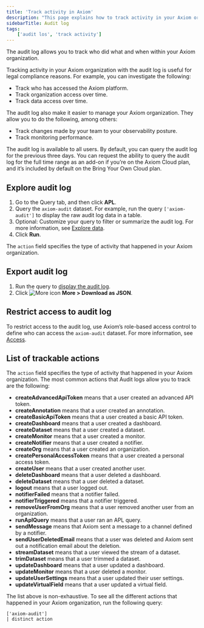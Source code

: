 ```yaml
---
title: 'Track activity in Axiom'
description: "This page explains how to track activity in your Axiom organization with the audit log."
sidebarTitle: Audit log
tags:
    ['audit los', 'track activity']
---
```


The audit log allows you to track who did what and when within your Axiom organization.

Tracking activity in your Axiom organization with the audit log is useful for legal compliance reasons. For example, you can investigate the following:

- Track who has accessed the Axiom platform.
- Track organization access over time.
- Track data access over time.

The audit log also make it easier to manage your Axiom organization. They allow you to do the following, among others:

- Track changes made by your team to your observability posture.
- Track monitoring performance.

The audit log is available to all users. By default, you can query the audit log for the previous three days. You can request the ability to query the audit log for the full time range as an add-on if you’re on the Axiom Cloud plan, and it’s included by default on the Bring Your Own Cloud plan.

## Explore audit log

1. Go to the Query tab, and then click **APL**.
2. Query the `axiom-audit` dataset. For example, run the query `['axiom-audit']` to display the raw audit log data in a table.
3. Optional: Customize your query to filter or summarize the audit log. For more information, see [Explore data](/query-data/explore).
4. Click **Run**.

The `action` field specifies the type of activity that happened in your Axiom organization.

## Export audit log

1. Run the query to [display the audit log](#explore-audit-logs).
2. Click <img src="/doc-assets/icons/ellipsis-vertical.svg" className="inline-icon" alt="More icon" /> **More > Download as JSON**.

## Restrict access to audit log

To restrict access to the audit log, use Axiom’s role-based access control to define who can access the `axiom-audit` dataset. For more information, see [Access](/reference/settings#access-overview).

## List of trackable actions

The `action` field specifies the type of activity that happened in your Axiom organization. The most common actions that Audit logs allow you to track are the following:

- **createAdvancedApiToken** means that a user created an advanced API token.
- **createAnnotation** means that a user created an annotation.
- **createBasicApiToken** means that a user created a basic API token.
- **createDashboard** means that a user created a dashboard.
- **createDataset** means that a user created a dataset.
- **createMonitor** means that a user created a monitor.
- **createNotifier** means that a user created a notifier.
- **createOrg** means that a user created an organization.
- **createPersonalAccessToken** means that a user created a personal access token.
- **createUser** means that a user created another user.
- **deleteDashboard** means that a user deleted a dashboard.
- **deleteDataset** means that a user deleted a dataset.
- **logout** means that a user logged out.
- **notifierFailed** means that a notifier failed.
- **notifierTriggered** means that a notifier triggered.
- **removeUserFromOrg** means that a user removed another user from an organization.
- **runAplQuery** means that a user ran an APL query.
- **sendMessage** means that Axiom sent a message to a channel defined by a notifier.
- **sendUserDeletedEmail** means that a user was deleted and Axiom sent out a notification email about the deletion.
- **streamDataset** means that a user viewed the stream of a dataset.
- **trimDataset** means that a user trimmed a dataset.
- **updateDashboard** means that a user updated a dashboard.
- **updateMonitor** means that a user deleted a monitor.
- **updateUserSettings** means that a user updated their user settings.
- **updateVirtualField** means that a user updated a virtual field.

<Note>
The list above is non-exhaustive. To see all the different actions that happened in your Axiom organization, run the following query:

```kusto
['axiom-audit']
| distinct action
```
</Note>